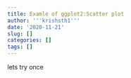 ```yaml
---
title: Examle of ggplot2:Scatter plot
author: '''krishsth1'''
date: '2020-11-21'
slug: []
categories: []
tags: []
---
```




lets try once